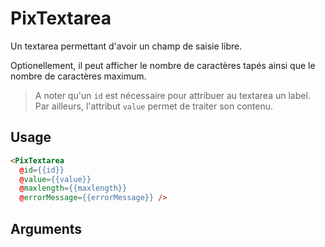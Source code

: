 
<Meta
  title='Form/Textarea'
  component='PixTextarea'
  argTypes={stories.argTypes}
/>

# PixTextarea

Un textarea permettant d'avoir un champ de saisie libre.

Optionellement, il peut afficher le nombre de caractères tapés ainsi que le nombre de caractères maximum.

> A noter qu'un `id` est nécessaire pour attribuer au textarea un label. Par ailleurs, l'attribut `value` permet de traiter son contenu.

<Canvas>
  <Story name='PixTextarea' story={stories.textarea} height={100} />
</Canvas>

## Usage

```html
<PixTextarea
  @id={{id}}
  @value={{value}}
  @maxlength={{maxlength}}
  @errorMessage={{errorMessage}} />
```

## Arguments

<ArgsTable story="PixTextarea" />
